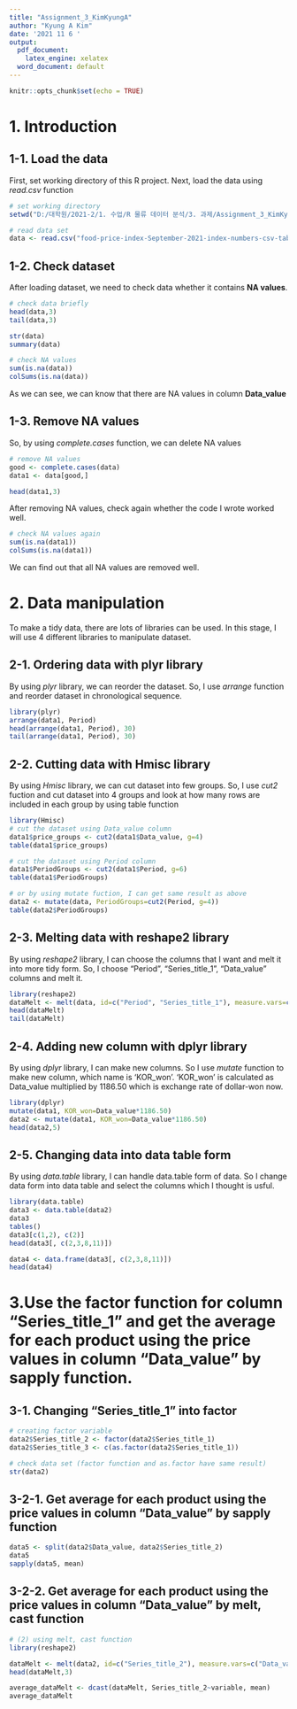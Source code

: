 ```yaml
---
title: "Assignment_3_KimKyungA"
author: "Kyung A Kim"
date: '2021 11 6 '
output:
  pdf_document: 
    latex_engine: xelatex
  word_document: default
---
```


```r
knitr::opts_chunk$set(echo = TRUE)
```
# 1. Introduction

## 1-1. Load the data
First, set working directory of this R project. Next, load the data using _read.csv_ function

```r
# set working directory
setwd("D:/대학원/2021-2/1. 수업/R 물류 데이터 분석/3. 과제/Assignment_3_KimKyungA")

# read data set
data <- read.csv("food-price-index-September-2021-index-numbers-csv-tables.csv")
```

## 1-2. Check dataset
After loading dataset, we need to check data whether it contains **NA values**.

```r
# check data briefly
head(data,3)
tail(data,3)

str(data)
summary(data)

# check NA values
sum(is.na(data))
colSums(is.na(data))
```

As we can see, we can know that there are NA values in column **Data_value**

## 1-3. Remove NA values

So, by using _complete.cases_ function, we can delete NA values

```r
# remove NA values
good <- complete.cases(data)
data1 <- data[good,]

head(data1,3)
```

After removing NA values, check again whether the code I wrote worked well.

```r
# check NA values again
sum(is.na(data1))
colSums(is.na(data1))
```

We can find out that all NA values are removed well.

# 2. Data manipulation
To make a tidy data, there are lots of libraries can be used. In this stage, I will use 4 different libraries to manipulate dataset.

## 2-1. Ordering data with plyr library
By using *plyr* library, we can reorder the dataset. So, I use _arrange_ function and reorder dataset in chronological sequence.
```r
library(plyr)
arrange(data1, Period)
head(arrange(data1, Period), 30)
tail(arrange(data1, Period), 30)
```

## 2-2. Cutting data with Hmisc library
By using *Hmisc* library, we can cut dataset into few groups. So, I use _cut2_ fuction and cut dataset into 4 groups and look at how many rows are included in each group by using table function
```r
library(Hmisc)
# cut the dataset using Data_value column
data1$price_groups <- cut2(data1$Data_value, g=4)
table(data1$price_groups)

# cut the dataset using Period column
data1$PeriodGroups <- cut2(data1$Period, g=6)
table(data1$PeriodGroups)

# or by using mutate fuction, I can get same result as above
data2 <- mutate(data, PeriodGroups=cut2(Period, g=4))
table(data2$PeriodGroups)
```

## 2-3. Melting data with reshape2 library
By using *reshape2* library, I can choose the columns that I want and melt it into more tidy form. So, I choose "Period", "Series_title_1", "Data_value" columns and melt it.
```r
library(reshape2)
dataMelt <- melt(data, id=c("Period", "Series_title_1"), measure.vars=c("Data_value"))
head(dataMelt)
tail(dataMelt)
```

## 2-4. Adding new column with dplyr library
By using *dplyr* library, I can make new columns. So I use _mutate_ function to make new column, which name is 'KOR_won'. 'KOR_won' is calculated as Data_value multiplied by 1186.50 which is exchange rate of dollar-won now.

```r
library(dplyr)
mutate(data1, KOR_won=Data_value*1186.50)
data2 <- mutate(data1, KOR_won=Data_value*1186.50)
head(data2,5)
```

## 2-5. Changing data into data table form
By using *data.table* library, I can handle data.table form of data. So I change data form into data table and select the columns which I thought is usful.
```r
library(data.table)
data3 <- data.table(data2)
data3
tables()
data3[c(1,2), c(2)]
head(data3[, c(2,3,8,11)])

data4 <- data.frame(data3[, c(2,3,8,11)])
head(data4)
```

# 3.Use the factor function for column "Series_title_1" and get the average for each product using the price values in column "Data_value" by sapply function. 

## 3-1. Changing "Series_title_1" into factor

```r
# creating factor variable
data2$Series_title_2 <- factor(data2$Series_title_1)
data2$Series_title_3 <- c(as.factor(data2$Series_title_1))

# check data set (factor function and as.factor have same result)
str(data2)
```

## 3-2-1. Get average for each product using the price values in column "Data_value" by sapply function

```r
data5 <- split(data2$Data_value, data2$Series_title_2)
data5
sapply(data5, mean)
```

## 3-2-2. Get average for each product using the price values in column "Data_value" by melt, cast function

```r
# (2) using melt, cast function
library(reshape2)

dataMelt <- melt(data2, id=c("Series_title_2"), measure.vars=c("Data_value"))
head(dataMelt,3)

average_dataMelt <- dcast(dataMelt, Series_title_2~variable, mean)
average_dataMelt
```


